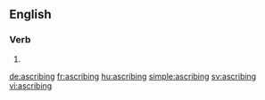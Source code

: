 ==English==

===Verb===
{{head|en}}

# {{present participle of|ascribe|lang=en}}

[[de:ascribing]]
[[fr:ascribing]]
[[hu:ascribing]]
[[simple:ascribing]]
[[sv:ascribing]]
[[vi:ascribing]]